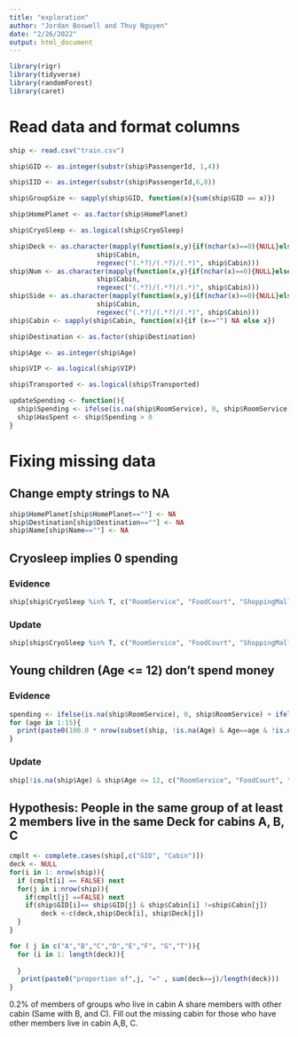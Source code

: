 ```yaml
---
title: "exploration"
author: "Jordan Boswell and Thuy Nguyen"
date: "2/26/2022"
output: html_document
---
```



```r
library(rigr)
library(tidyverse)
library(randomForest)
library(caret)
```


# Read data and format columns
```r
ship <- read.csv("train.csv")

ship$GID <- as.integer(substr(ship$PassengerId, 1,4))

ship$IID <- as.integer(substr(ship$PassengerId,6,8))

ship$GroupSize <- sapply(ship$GID, function(x){sum(ship$GID == x)})

ship$HomePlanet <- as.factor(ship$HomePlanet)

ship$CryoSleep <- as.logical(ship$CryoSleep)

ship$Deck <- as.character(mapply(function(x,y){if(nchar(x)==0){NULL}else{substr(x,y[2],y[3]-2)}},
                      ship$Cabin,
                      regexec("(.*?)/(.*?)/(.*)", ship$Cabin)))
ship$Num <- as.character(mapply(function(x,y){if(nchar(x)==0){NULL}else{substr(x,y[3],y[4]-2)}},
                      ship$Cabin,
                      regexec("(.*?)/(.*?)/(.*)", ship$Cabin)))
ship$Side <- as.character(mapply(function(x,y){if(nchar(x)==0){NULL}else{substr(x,y[4],nchar(x))}},
                      ship$Cabin,
                      regexec("(.*?)/(.*?)/(.*)", ship$Cabin)))
ship$Cabin <- sapply(ship$Cabin, function(x){if (x=="") NA else x})

ship$Destination <- as.factor(ship$Destination)

ship$Age <- as.integer(ship$Age)

ship$VIP <- as.logical(ship$VIP)

ship$Transported <- as.logical(ship$Transported)

updateSpending <- function(){
  ship$Spending <- ifelse(is.na(ship$RoomService), 0, ship$RoomService) + ifelse(is.na(ship$FoodCourt), 0, ship$FoodCourt) + ifelse(is.na(ship$ShoppingMall), 0, ship$ShoppingMall) + ifelse(is.na(ship$Spa), 0, ship$Spa) + ifelse(is.na(ship$VRDeck), 0, ship$VRDeck)
  ship$HasSpent <- ship$Spending > 0
}
```


# Fixing missing data
## Change empty strings to NA
```r
ship$HomePlanet[ship$HomePlanet==""] <- NA
ship$Destination[ship$Destination==""] <- NA
ship$Name[ship$Name==""] <- NA
```

## Cryosleep implies 0 spending
### Evidence
```r
ship[ship$CryoSleep %in% T, c("RoomService", "FoodCourt", "ShoppingMall", "Spa", "VRDeck")]
```
### Update
```r
ship[ship$CryoSleep %in% T, c("RoomService", "FoodCourt", "ShoppingMall", "Spa", "VRDeck")] <- 0
```

## Young children (Age <= 12) don't spend money
### Evidence
```r
spending <- ifelse(is.na(ship$RoomService), 0, ship$RoomService) + ifelse(is.na(ship$FoodCourt), 0, ship$FoodCourt) + ifelse(is.na(ship$ShoppingMall), 0, ship$ShoppingMall) + ifelse(is.na(ship$Spa), 0, ship$Spa) + ifelse(is.na(ship$VRDeck), 0, ship$VRDeck)
for (age in 1:15){
  print(paste0(100.0 * nrow(subset(ship, !is.na(Age) & Age==age & !is.na(spending) & spending==0)) / nrow(subset(ship, !is.na(Age) & Age==age & !is.na(spending))), "% of people age ", age, " have 0 total spending"))
}
```
### Update
```r
ship[!is.na(ship$Age) & ship$Age <= 12, c("RoomService", "FoodCourt", "ShoppingMall", "Spa", "VRDeck")] <- 0
```

## Hypothesis: People in the same group of at least 2 members live in the same Deck for cabins A, B, C
```r
cmplt <- complete.cases(ship[,c("GID", "Cabin")])
deck <- NULL
for(i in 1: nrow(ship)){
  if (cmplt[i] == FALSE) next
  for(j in i:nrow(ship)){
    if(cmplt[j] ==FALSE) next
    if(ship$GID[i]== ship$GID[j] & ship$Cabin[i] !=ship$Cabin[j])
        deck <-c(deck,ship$Deck[i], ship$Deck[j])
  }
}
```
```r

for ( j in c("A","B","C","D","E","F", "G","T")){
  for (i in 1: length(deck)){
   
  }
   print(paste0("proportion of",j, "=" , sum(deck==j)/length(deck)))
}

```



0.2% of members of groups who live in cabin A share members with other cabin (Same with B, and C). Fill out the missing cabin for those who have other members live in cabin A,B, C.
